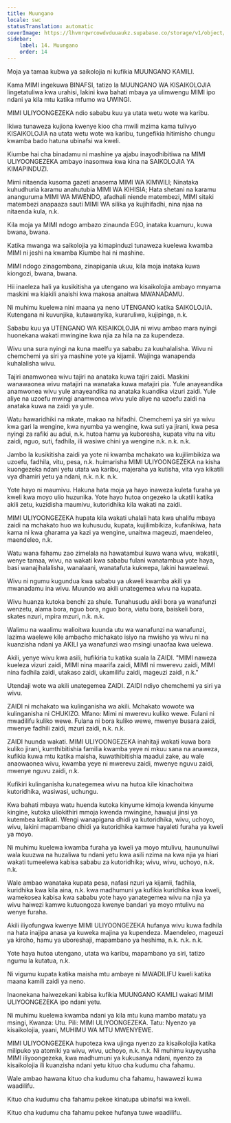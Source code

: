 ```yaml
---
title: Muungano
locale: swc
statusTranslation: automatic
coverImage: https://lhvmrqwrcowdvduuaukz.supabase.co/storage/v1/object/public/strapi-uploads/small_cover-educacion-fundamental.webp-2d51a7828a2b1309555be27f7e2a61a0.webp
sidebar:
    label: 14. Muungano
    order: 14
---
```

Moja ya tamaa kubwa ya saikolojia ni kufikia MUUNGANO KAMILI.

Kama MIMI ingekuwa BINAFSI, tatizo la MUUNGANO WA KISAIKOLOJIA lingetatuliwa kwa urahisi, lakini kwa bahati mbaya ya ulimwengu MIMI ipo ndani ya kila mtu katika mfumo wa UWINGI.

MIMI ULIYOONGEZEKA ndio sababu kuu ya utata wetu wote wa karibu.

Ikiwa tunaweza kujiona kwenye kioo cha mwili mzima kama tulivyo KISAIKOLOJIA na utata wetu wote wa karibu, tungefikia hitimisho chungu kwamba bado hatuna ubinafsi wa kweli.

Kiumbe hai cha binadamu ni mashine ya ajabu inayodhibitiwa na MIMI ULIYOONGEZEKA ambayo inasomwa kwa kina na SAIKOLOJIA YA KIMAPINDUZI.

Mimi nitaenda kusoma gazeti anasema MIMI WA KIMWILI; Ninataka kuhudhuria karamu anahutubia MIMI WA KIHISIA; Hata shetani na karamu ananguruma MIMI WA MWENDO, afadhali niende matembezi, MIMI sitaki matembezi anapaaza sauti MIMI WA silika ya kujihifadhi, nina njaa na nitaenda kula, n.k.

Kila moja ya MIMI ndogo ambazo zinaunda EGO, inataka kuamuru, kuwa bwana, bwana.

Katika mwanga wa saikolojia ya kimapinduzi tunaweza kuelewa kwamba MIMI ni jeshi na kwamba Kiumbe hai ni mashine.

MIMI ndogo zinagombana, zinapigania ukuu, kila moja inataka kuwa kiongozi, bwana, bwana.

Hii inaeleza hali ya kusikitisha ya utengano wa kisaikolojia ambayo mnyama maskini wa kiakili anaishi kwa makosa anaitwa MWANADAMU.

Ni muhimu kuelewa nini maana ya neno UTENGANO katika SAIKOLOJIA. Kutengana ni kuvunjika, kutawanyika, kuraruliwa, kujipinga, n.k.

Sababu kuu ya UTENGANO WA KISAIKOLOJIA ni wivu ambao mara nyingi huonekana wakati mwingine kwa njia za hila na za kupendeza.

Wivu una sura nyingi na kuna maelfu ya sababu za kuuhalalisha. Wivu ni chemchemi ya siri ya mashine yote ya kijamii. Wajinga wanapenda kuhalalisha wivu.

Tajiri anamwonea wivu tajiri na anataka kuwa tajiri zaidi. Maskini wanawaonea wivu matajiri na wanataka kuwa matajiri pia. Yule anayeandika anamwonea wivu yule anayeandika na anataka kuandika vizuri zaidi. Yule aliye na uzoefu mwingi anamwonea wivu yule aliye na uzoefu zaidi na anataka kuwa na zaidi ya yule.

Watu hawaridhiki na mkate, makao na hifadhi. Chemchemi ya siri ya wivu kwa gari la wengine, kwa nyumba ya wengine, kwa suti ya jirani, kwa pesa nyingi za rafiki au adui, n.k. hutoa hamu ya kuboresha, kupata vitu na vitu zaidi, nguo, suti, fadhila, ili wasiwe chini ya wengine n.k. n.k. n.k.

Jambo la kusikitisha zaidi ya yote ni kwamba mchakato wa kujilimbikiza wa uzoefu, fadhila, vitu, pesa, n.k. huimarisha MIMI ULIYOONGEZEKA na kisha kuongezeka ndani yetu utata wa karibu, majeraha ya kutisha, vita vya kikatili vya dhamiri yetu ya ndani, n.k. n.k. n.k.

Yote hayo ni maumivu. Hakuna hata moja ya hayo inaweza kuleta furaha ya kweli kwa moyo ulio huzunika. Yote hayo hutoa ongezeko la ukatili katika akili zetu, kuzidisha maumivu, kutoridhika kila wakati na zaidi.

MIMI ULIYOONGEZEKA hupata kila wakati uhalali hata kwa uhalifu mbaya zaidi na mchakato huo wa kuhusudu, kupata, kujilimbikiza, kufanikiwa, hata kama ni kwa gharama ya kazi ya wengine, unaitwa mageuzi, maendeleo, maendeleo, n.k.

Watu wana fahamu zao zimelala na hawatambui kuwa wana wivu, wakatili, wenye tamaa, wivu, na wakati kwa sababu fulani wanatambua yote haya, basi wanajihalalisha, wanalaani, wanatafuta kukwepa, lakini hawaelewi.

Wivu ni ngumu kugundua kwa sababu ya ukweli kwamba akili ya mwanadamu ina wivu. Muundo wa akili unategemea wivu na kupata.

Wivu huanza kutoka benchi za shule. Tunahusudu akili bora ya wanafunzi wenzetu, alama bora, nguo bora, nguo bora, viatu bora, baiskeli bora, skates nzuri, mpira mzuri, n.k. n.k.

Walimu na waalimu walioitwa kuunda utu wa wanafunzi na wanafunzi, lazima waelewe kile ambacho michakato isiyo na mwisho ya wivu ni na kuanzisha ndani ya AKILI ya wanafunzi wao msingi unaofaa kwa uelewa.

Akili, yenye wivu kwa asili, hufikiria tu katika suala la ZAIDI. "MIMI naweza kueleza vizuri zaidi, MIMI nina maarifa zaidi, MIMI ni mwerevu zaidi, MIMI nina fadhila zaidi, utakaso zaidi, ukamilifu zaidi, mageuzi zaidi, n.k."

Utendaji wote wa akili unategemea ZAIDI. ZAIDI ndiyo chemchemi ya siri ya wivu.

ZAIDI ni mchakato wa kulinganisha wa akili. Mchakato wowote wa kulinganisha ni CHUKIZO. Mfano: Mimi ni mwerevu kuliko wewe. Fulani ni mwadilifu kuliko wewe. Fulana ni bora kuliko wewe, mwenye busara zaidi, mwenye fadhili zaidi, mzuri zaidi, n.k. n.k.

ZAIDI huunda wakati. MIMI ULIYOONGEZEKA inahitaji wakati kuwa bora kuliko jirani, kumthibitishia familia kwamba yeye ni mkuu sana na anaweza, kufikia kuwa mtu katika maisha, kuwathibitishia maadui zake, au wale anaowaonea wivu, kwamba yeye ni mwerevu zaidi, mwenye nguvu zaidi, mwenye nguvu zaidi, n.k.

Kufikiri kulinganisha kunategemea wivu na hutoa kile kinachoitwa kutoridhika, wasiwasi, uchungu.

Kwa bahati mbaya watu huenda kutoka kinyume kimoja kwenda kinyume kingine, kutoka uliokithiri mmoja kwenda mwingine, hawajui jinsi ya kutembea katikati. Wengi wanapigana dhidi ya kutoridhika, wivu, uchoyo, wivu, lakini mapambano dhidi ya kutoridhika kamwe hayaleti furaha ya kweli ya moyo.

Ni muhimu kuelewa kwamba furaha ya kweli ya moyo mtulivu, haununuliwi wala kuuzwa na huzaliwa tu ndani yetu kwa asili nzima na kwa njia ya hiari wakati tumeelewa kabisa sababu za kutoridhika; wivu, wivu, uchoyo, n.k. n.k.

Wale ambao wanataka kupata pesa, nafasi nzuri ya kijamii, fadhila, kuridhika kwa kila aina, n.k. kwa madhumuni ya kufikia kuridhika kwa kweli, wamekosea kabisa kwa sababu yote hayo yanategemea wivu na njia ya wivu haiwezi kamwe kutuongoza kwenye bandari ya moyo mtulivu na wenye furaha.

Akili iliyofungwa kwenye MIMI ULIYOONGEZEKA hufanya wivu kuwa fadhila na hata inajipa anasa ya kuweka majina ya kupendeza. Maendeleo, mageuzi ya kiroho, hamu ya uboreshaji, mapambano ya heshima, n.k. n.k. n.k.

Yote haya hutoa utengano, utata wa karibu, mapambano ya siri, tatizo ngumu la kutatua, n.k.

Ni vigumu kupata katika maisha mtu ambaye ni MWADILIFU kweli katika maana kamili zaidi ya neno.

Inaonekana haiwezekani kabisa kufikia MUUNGANO KAMILI wakati MIMI ULIYOONGEZEKA ipo ndani yetu.

Ni muhimu kuelewa kwamba ndani ya kila mtu kuna mambo matatu ya msingi, Kwanza: Utu. Pili: MIMI ULIYOONGEZEKA. Tatu: Nyenzo ya kisaikolojia, yaani, MUHIMU WA MTU MWENYEWE.

MIMI ULIYOONGEZEKA hupoteza kwa ujinga nyenzo za kisaikolojia katika milipuko ya atomiki ya wivu, wivu, uchoyo, n.k. n.k. Ni muhimu kuyeyusha MIMI iliyoongezeka, kwa madhumuni ya kukusanya ndani, nyenzo za kisaikolojia ili kuanzisha ndani yetu kituo cha kudumu cha fahamu.

Wale ambao hawana kituo cha kudumu cha fahamu, hawawezi kuwa waadilifu.

Kituo cha kudumu cha fahamu pekee kinatupa ubinafsi wa kweli.

Kituo cha kudumu cha fahamu pekee hufanya tuwe waadilifu.

